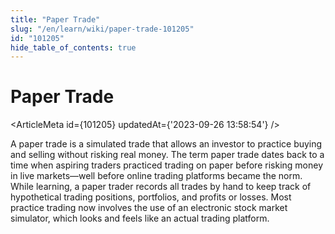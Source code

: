 ```yaml
---
title: "Paper Trade"
slug: "/en/learn/wiki/paper-trade-101205"
id: "101205"
hide_table_of_contents: true
---
```



# Paper Trade

<ArticleMeta id={101205} updatedAt={'2023-09-26 13:58:54'} />
<div className='border-solid border-b border-t-0 my-4 border-[var(--ifm-color-gray-300)]' />

A paper trade is a simulated trade that allows an investor to practice buying and selling without risking real money. The term paper trade dates back to a time when aspiring traders practiced trading on paper before risking money in live markets—well before online trading platforms became the norm. While learning, a paper trader records all trades by hand to keep track of hypothetical trading positions, portfolios, and profits or losses. Most practice trading now involves the use of an electronic stock market simulator, which looks and feels like an actual trading platform.
